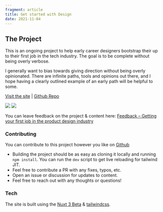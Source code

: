 ```yaml
---
fragment: article
title: Get started with Design
date: 2021-11-04
---
```

## The Project

This is an ongoing project to help early career designers bootstrap their up to their first job in the tech industry. The goal is to be complete without being overly verbose.

I generally want to bias towards giving direction without being overly opinionated. There are infinite paths, tools and opinions out there, and I hope having a clearly outlined example of an early path will be helpful to some.

[Visit the site](http://design-intro.nate.tips/) | [Github Repo](https://github.com/iamnbutler/design-industry-intro)

![](https://res.cloudinary.com/yaminateo/image/upload/v1636493008/project/product-design-industry-intro/screen-shot-1_drgged.png)
![](https://res.cloudinary.com/yaminateo/image/upload/v1636493008/project/product-design-industry-intro/screen-shot-2_rpwf6o.png)

You can leave feedback on the project & content here:
[Feedback – Getting your first job in the product design industry](https://forms.gle/jimgp3uAk8df8MUH9)


### Contributing

You can contribute to this project however you like on [Github](https://github.com/iamnbutler/design-industry-intro)

- Building the project should be as easy as cloning it locally and running `npm install`. You can run the `dev` script to get live reloading for tailwind JIT.
- Feel free to contribute a PR with any fixes, typos, etc.
- Open an issue or discussion for updates to content.
- Feel free to reach out with any thoughts or questions!

### Tech

The site is built using the <a href="https://v3.nuxtjs.org/">Nuxt 3 Beta</a> & <a href="https://tailwindcss.com/">tailwindcss</a>.